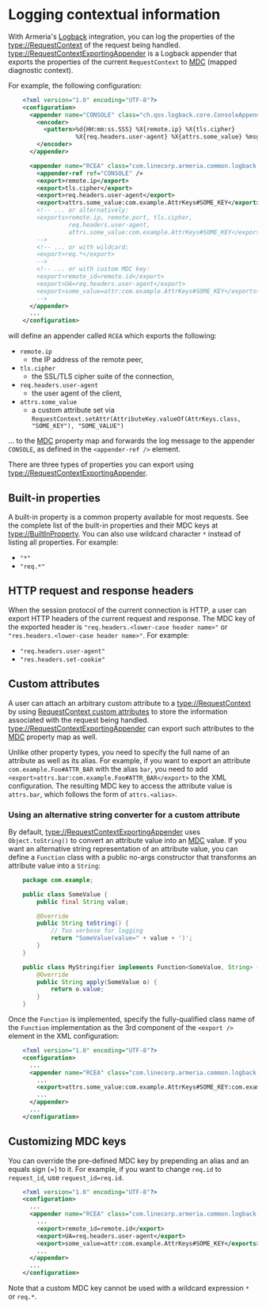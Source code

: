 # Logging contextual information

With Armeria's [Logback](https://logback.qos.ch/) integration, you can log the properties of the
<type://RequestContext> of the request being handled. <type://RequestContextExportingAppender> is
a Logback appender that exports the properties of the current `RequestContext` to
[MDC][MDC] (mapped diagnostic context).

For example, the following configuration:

```xml
    <?xml version="1.0" encoding="UTF-8"?>
    <configuration>
      <appender name="CONSOLE" class="ch.qos.logback.core.ConsoleAppender">
        <encoder>
          <pattern>%d{HH:mm:ss.SSS} %X{remote.ip} %X{tls.cipher}
                   %X{req.headers.user-agent} %X{attrs.some_value} %msg%n</pattern>
        </encoder>
      </appender>

      <appender name="RCEA" class="com.linecorp.armeria.common.logback.RequestContextExportingAppender">
        <appender-ref ref="CONSOLE" />
        <export>remote.ip</export>
        <export>tls.cipher</export>
        <export>req.headers.user-agent</export>
        <export>attrs.some_value:com.example.AttrKeys#SOME_KEY</export>
        <!-- ... or alternatively:
        <exports>remote.ip, remote.port, tls.cipher,
                 req.headers.user-agent,
                 attrs.some_value:com.example.AttrKeys#SOME_KEY</exports>
        -->
        <!-- ... or with wildcard:
        <export>req.*</export>
        -->
        <!-- ... or with custom MDC key:
        <export>remote_id=remote.id</export>
        <export>UA=req.headers.user-agent</export>
        <export>some_value=attr:com.example.AttrKeys#SOME_KEY</exports>
        -->
      </appender>
      ...
    </configuration>
```

will define an appender called `RCEA` which exports the following:
- `remote.ip`
  - the IP address of the remote peer,
- `tls.cipher`
  - the SSL/TLS cipher suite of the connection,
- `req.headers.user-agent`
  - the user agent of the client,
- `attrs.some_value`
  - a custom attribute set via `RequestContext.setAttr(AttributeKey.valueOf(AttrKeys.class, "SOME_KEY"), "SOME_VALUE")`

... to the [MDC][MDC] property map and forwards the log message to the appender `CONSOLE`, as defined in the
`<appender-ref />` element.

There are three types of properties you can export using <type://RequestContextExportingAppender>.

## Built-in properties

A built-in property is a common property available for most requests. See the complete list of the built-in
properties and their MDC keys at <type://BuiltInProperty>.
You can also use wildcard character `*` instead of listing all properties. For example:
- `"*"`
- `"req.*"`

## HTTP request and response headers

When the session protocol of the current connection is HTTP, a user can export HTTP headers of the current
request and response. The MDC key of the exported header is `"req.headers.<lower-case header name>"` or
`"res.headers.<lower-case header name>"`. For example:
- `"req.headers.user-agent"`
- `"res.headers.set-cookie"`

## Custom attributes

A user can attach an arbitrary custom attribute to a <type://RequestContext> by using
[RequestContext custom attributes](/docs/advanced-custom-attributes) to store the information associated with the
request being handled.
<type://RequestContextExportingAppender> can export such attributes to the [MDC][MDC] property map as well.

Unlike other property types, you need to specify the full name of an attribute as well as its alias.
For example, if you want to export an attribute `com.example.Foo#ATTR_BAR` with the alias `bar`, you need to add
`<export>attrs.bar:com.example.Foo#ATTR_BAR</export>` to the XML configuration. The resulting MDC key to
access the attribute value is `attrs.bar`, which follows the form of `attrs.<alias>`.

### Using an alternative string converter for a custom attribute

By default, <type://RequestContextExportingAppender> uses `Object.toString()` to convert an attribute value
into an [MDC][MDC] value. If you want an alternative string representation of an attribute value, you can define
a `Function` class with a public no-args constructor that transforms an attribute value into a `String`:

```java
    package com.example;

    public class SomeValue {
        public final String value;

        @Override
        public String toString() {
            // Too verbose for logging
            return "SomeValue(value=" + value + ')';
        }
    }

    public class MyStringifier implements Function<SomeValue, String> {
        @Override
        public String apply(SomeValue o) {
            return o.value;
        }
    }
```

Once the `Function` is implemented, specify the fully-qualified class name of the `Function` implementation
as the 3rd component of the `<export />` element in the XML configuration:

```xml
    <?xml version="1.0" encoding="UTF-8"?>
    <configuration>
      ...
      <appender name="RCEA" class="com.linecorp.armeria.common.logback.RequestContextExportingAppender">
        ...
        <export>attrs.some_value:com.example.AttrKeys#SOME_KEY:com.example.MyStringifier</export>
        ...
      </appender>
      ...
    </configuration>
```

## Customizing MDC keys

You can override the pre-defined MDC key by prepending an alias and an equals sign (=) to it.
For example, if you want to change `req.id` to `request_id`, use `request_id=req.id`.

```xml
    <?xml version="1.0" encoding="UTF-8"?>
    <configuration>
      ...
      <appender name="RCEA" class="com.linecorp.armeria.common.logback.RequestContextExportingAppender">
        ...
        <export>remote_id=remote.id</export>
        <export>UA=req.headers.user-agent</export>
        <export>some_value=attr:com.example.AttrKeys#SOME_KEY</exports>
        ...
      </appender>
      ...
    </configuration>
```

Note that a custom MDC key cannot be used with a wildcard expression `*` or `req.*`.

[MDC]: https://logback.qos.ch/manual/mdc.html
